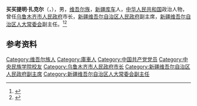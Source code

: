 '''买买提明·扎克尔'''（{{lang-ug|مەمتىمىن زاكىر|Memetimin Zakir}}，{{bd|1943年|9月|}}），男，[[维吾尔族|维吾尔族]]，[[新疆|新疆]][[库车|库车]]人，[[中华人民共和国|中华人民共和国]]政治人物，曾任[[乌鲁木齐市人民政府|乌鲁木齐市人民政府]]市长，[[新疆维吾尔自治区人民政府|新疆维吾尔自治区人民政府]]副主席，[[新疆维吾尔自治区人大常委会|新疆维吾尔自治区人大常委会]]副主任。<ref>{{Cite book|title=中华人民共和国职官志|author=何虎生, 李耀东, 向常福主编|publisher=中国社会出版社|year=2003|isbn=9787800883934|location=北京|pages=}}</ref><ref>{{Cite web|title=买买提明·扎克尔|url=https://sce.muc.edu.cn/info/1006/1147.htm|accessdate=2020-08-15|work=中央民族大学继续教育学院}}</ref>

== 参考资料 ==
{{reflist}}

{{中国人物小作品}}
{{乌鲁木齐市市长}}

{{Authority control}}
{{DEFAULTSORT:}}
[[Category:维吾尔族人|Category:维吾尔族人]]
[[Category:庫車人|Category:庫車人]]
[[Category:中国共产党党员|Category:中国共产党党员]]
[[Category:中央民族学院校友|Category:中央民族学院校友]]
[[Category:乌鲁木齐市人民政府市长|Category:乌鲁木齐市人民政府市长]]
[[Category:新疆维吾尔自治区人民政府副主席|Category:新疆维吾尔自治区人民政府副主席]]
[[Category:新疆维吾尔自治区人大常委会副主任|Category:新疆维吾尔自治区人大常委会副主任]]